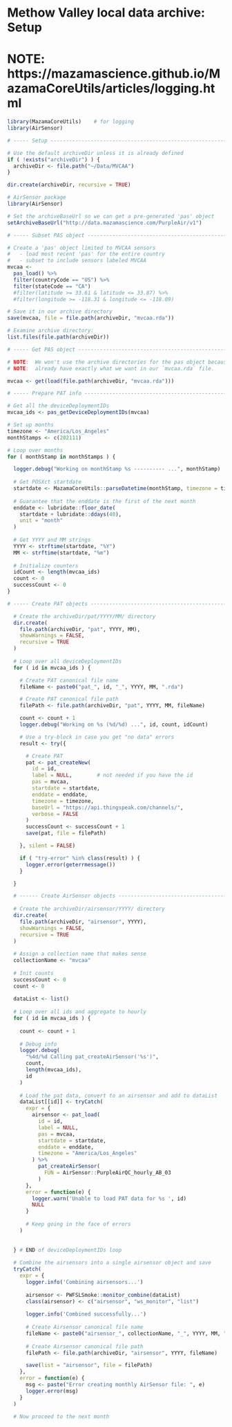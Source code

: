# Methow Valley local data archive: Setup

# NOTE:  https://mazamascience.github.io/MazamaCoreUtils/articles/logging.html

```{r}
library(MazamaCoreUtils)    # for logging
library(AirSensor)
```

```{r}
# ----- Setup ------------------------------------------------------------------

# Use the default archiveDir unless it is already defined
if ( !exists("archiveDir") ) {
  archiveDir <- file.path("~/Data/MVCAA")
}

dir.create(archiveDir, recursive = TRUE)

# AirSensor package
library(AirSensor)

# Set the archiveBaseUrl so we can get a pre-generated 'pas' object
setArchiveBaseUrl("http://data.mazamascience.com/PurpleAir/v1")

# ----- Subset PAS object ------------------------------------------------------

# Create a 'pas' object limited to MVCAA sensors
#   - load most recent 'pas' for the entire country
#   - subset to include sensors labeled MVCAA
mvcaa <-
  pas_load() %>%
  filter(countryCode == "US") %>%
  filter(stateCode == "CA") 
  #filter(latitude >= 33.61 & latitude <= 33.87) %>%
  #filter(longitude >= -118.31 & longitude <= -118.09)

# Save it in our archive directory
save(mvcaa, file = file.path(archiveDir, "mvcaa.rda"))

# Examine archive directory:
list.files(file.path(archiveDir))
```

```{r}
# ----- Get PAS object ---------------------------------------------------------

# NOTE:  We won't use the archive directories for the pas object because we
# NOTE:  already have exactly what we want in our `mvcaa.rda` file.

mvcaa <- get(load(file.path(archiveDir, "mvcaa.rda")))
```


```{r}
# ----- Prepare PAT info -------------------------------------------------------

# Get all the deviceDeploymentIDs
mvcaa_ids <- pas_getDeviceDeploymentIDs(mvcaa)

# Set up months
timezone <- "America/Los_Angeles"
monthStamps <- c(202111)

# Loop over months
for ( monthStamp in monthStamps ) {

  logger.debug("Working on monthStamp %s ---------- ...", monthStamp) 
  
  # Get POSXct startdate
  startdate <- MazamaCoreUtils::parseDatetime(monthStamp, timezone = timezone)
  
  # Guarantee that the enddate is the first of the next month
  enddate <- lubridate::floor_date(
    startdate + lubridate::ddays(40),
    unit = "month"
  )
  
  # Get YYYY and MM strings
  YYYY <- strftime(startdate, "%Y")
  MM <- strftime(startdate, "%m")
  
  # Initialize counters
  idCount <- length(mvcaa_ids)
  count <- 0 
  successCount <- 0
}
```
  
```{r}
# ----- Create PAT objects ---------------------------------------------------

  # Create the archiveDir/pat/YYYY/MM/ directory
  dir.create(
    file.path(archiveDir, "pat", YYYY, MM), 
    showWarnings = FALSE,
    recursive = TRUE
  )
  
  # Loop over all deviceDeploymentIDs
  for ( id in mvcaa_ids ) {

    # Create PAT canonical file name
    fileName <- paste0("pat_", id, "_", YYYY, MM, ".rda")

    # Create PAT canonical file path
    filePath <- file.path(archiveDir, "pat", YYYY, MM, fileName)

    count <- count + 1
    logger.debug("Working on %s (%d/%d) ...", id, count, idCount)

    # Use a try-block in case you get "no data" errors
    result <- try({

      # Create PAT
      pat <- pat_createNew(
        id = id,
        label = NULL,        # not needed if you have the id
        pas = mvcaa,
        startdate = startdate,
        enddate = enddate,
        timezone = timezone,
        baseUrl = "https://api.thingspeak.com/channels/",
        verbose = FALSE
      )
      successCount <- successCount + 1
      save(pat, file = filePath)

    }, silent = FALSE)

    if ( "try-error" %in% class(result) ) {
      logger.error(geterrmessage())
    }

  }
```  
  
```{r}  
  # ------ Create AirSensor objects --------------------------------------------
  
  # Create the archiveDir/airsensor/YYYY/ directory
  dir.create(
    file.path(archiveDir, "airsensor", YYYY), 
    showWarnings = FALSE,
    recursive = TRUE
  )
  
  # Assign a collection name that makes sense
  collectionName <- "mvcaa"
  
  # Init counts
  successCount <- 0
  count <- 0
  
  dataList <- list()
  
  # Loop over all ids and aggregate to hourly
  for ( id in mvcaa_ids ) {
    
    count <- count + 1
    
    # Debug info
    logger.debug(
      "%4d/%d Calling pat_createAirSensor('%s')",
      count,
      length(mvcaa_ids),
      id
    )
    
    # Load the pat data, convert to an airsensor and add to dataList
    dataList[[id]] <- tryCatch(
      expr = {
        airsensor <- pat_load(
          id = id,
          label = NULL,
          pas = mvcaa,
          startdate = startdate,
          enddate = enddate,
          timezone = "America/Los_Angeles"
        ) %>%
          pat_createAirSensor(
            FUN = AirSensor::PurpleAirQC_hourly_AB_03
          )
      }, 
      error = function(e) {
        logger.warn('Unable to load PAT data for %s ', id)
        NULL
      }
      
      # Keep going in the face of errors
    )
    
    
  } # END of deviceDeploymentIDs loop
  
  # Combine the airsensors into a single airsensor object and save
  tryCatch(
    expr = {
      logger.info('Combining airsensors...')
      
      airsensor <- PWFSLSmoke::monitor_combine(dataList)
      class(airsensor) <- c("airsensor", "ws_monitor", "list")
      
      logger.info('Combined successfully...')
      
      # Create Airsensor canonical file name
      fileName <- paste0("airsensor_", collectionName, "_", YYYY, MM, ".rda")
      
      # Create Airsensor canonical file path
      filePath <- file.path(archiveDir, "airsensor", YYYY, fileName)

      save(list = "airsensor", file = filePath)
    }, 
    error = function(e) {
      msg <- paste("Error creating monthly AirSensor file: ", e)
      logger.error(msg)
    }
  )

  # Now proceed to the next month

```